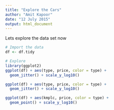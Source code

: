 ```yaml
---
title: "Explore the Cars"
author: "Amit Kapoor"
date: "12 July 2015"
output: html_document
---
```


Lets explore the data set now

```r
# Import the data
df <- df.tidy

# Explore
library(ggplot2)
ggplot(df) + aes(type, price, color = type) + 
  geom_jitter() + scale_y_log10()

ggplot(df) + aes(type, price, color = type) + 
  geom_jitter() + scale_y_log10()

ggplot(df) + aes(kmplc, price, color = type) + 
  geom_point() + scale_y_log10()

```
